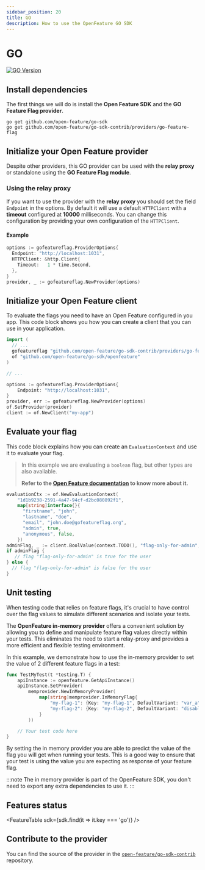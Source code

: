 ```yaml
---
sidebar_position: 20
title: GO
description: How to use the OpenFeature GO SDK
---
```


# GO
[![GO Version](https://img.shields.io/badge/dynamic/json?color=blue&style=flat-square&url=https%3A%2F%2Fproxy.golang.org%2Fgithub.com%2Fopen-feature%2Fgo-sdk-contrib%2Fproviders%2Fgo-feature-flag%2F%40latest&query=%24.Version&label=GO)](https://github.com/open-feature/go-sdk-contrib/tree/main/providers/go-feature-flag)


## Install dependencies

The first things we will do is install the **Open Feature SDK** and the **GO Feature Flag provider**.

```shell
go get github.com/open-feature/go-sdk
go get github.com/open-feature/go-sdk-contrib/providers/go-feature-flag
```

## Initialize your Open Feature provider

Despite other providers, this GO provider can be used with the **relay proxy** or standalone
using the **GO Feature Flag module**.

### Using the relay proxy

If you want to use the provider with the **relay proxy** you should set the field `Endpoint` in the options.
By default it will use a default `HTTPClient` with a **timeout** configured at **10000** milliseconds. You can change
this configuration by providing your own configuration of the `HTTPClient`.

#### Example
```go
options := gofeatureflag.ProviderOptions{
  Endpoint: "http://localhost:1031",
  HTTPClient: &http.Client{
    Timeout:   1 * time.Second,
  },
}
provider, _ := gofeatureflag.NewProvider(options)
```

## Initialize your Open Feature client

To evaluate the flags you need to have an Open Feature configured in you app.
This code block shows you how you can create a client that you can use in your application.

```go
import (
  // ...
  gofeatureflag "github.com/open-feature/go-sdk-contrib/providers/go-feature-flag/pkg"
  of "github.com/open-feature/go-sdk/openfeature"
)

// ...

options := gofeatureflag.ProviderOptions{
    Endpoint: "http://localhost:1031",
}
provider, err := gofeatureflag.NewProvider(options)
of.SetProvider(provider)
client := of.NewClient("my-app")
```

## Evaluate your flag

This code block explains how you can create an `EvaluationContext` and use it to evaluate your flag.


> In this example we are evaluating a `boolean` flag, but other types are also available.
>
> **Refer to the [Open Feature documentation](https://docs.openfeature.dev/docs/reference/concepts/evaluation-api#basic-evaluation) to know more about it.**

```go
evaluationCtx := of.NewEvaluationContext(
    "1d1b9238-2591-4a47-94cf-d2bc080892f1",
    map[string]interface{}{
      "firstname", "john",
      "lastname", "doe",
      "email", "john.doe@gofeatureflag.org",
      "admin", true,
      "anonymous", false,
    })
adminFlag, _ := client.BoolValue(context.TODO(), "flag-only-for-admin", false, evaluationCtx)
if adminFlag {
   // flag "flag-only-for-admin" is true for the user
} else {
  // flag "flag-only-for-admin" is false for the user
}
```

## Unit testing

When testing code that relies on feature flags, it's crucial to have control over the flag values to simulate different scenarios and isolate your tests.

The **OpenFeature in-memory provider** offers a convenient solution by allowing you to define and manipulate feature flag values directly within your tests.
This eliminates the need to start a relay-proxy and provides a more efficient and flexible testing environment.

In this example, we demonstrate how to use the in-memory provider to set the value of 2 different feature flags in a test:

```go
func TestMyTest(t *testing.T) {
    apiInstance := openfeature.GetApiInstance()
    apiInstance.SetProvider(
        memprovider.NewInMemoryProvider(
            map[string]memprovider.InMemoryFlag{
                "my-flag-1": {Key: "my-flag-1", DefaultVariant: "var_a", Variants: map[string]any{"var_a": true}},
                "my-flag-2": {Key: "my-flag-2", DefaultVariant: "disabled", Variants: map[string]any{"disabled": false}},
            }
        ))

    // Your test code here
}
```
By setting the in memory provider you are able to predict the value of the flag you will get when running your tests.
This is a good way to ensure that your test is using the value you are expecting as response of your feature flag.

:::note
The in memory provider is part of the OpenFeature SDK, you don't need to export any extra dependencies to use it.
:::

## Features status
<FeatureTable sdk={sdk.find(it => it.key === 'go')} />

## Contribute to the provider
You can find the source of the provider in the [`open-feature/go-sdk-contrib`](https://github.com/open-feature/go-sdk-contrib/tree/main/providers/go-feature-flag) repository.
